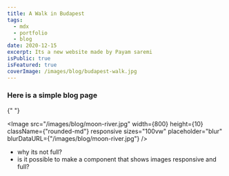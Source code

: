 ```yaml
---
title: A Walk in Budapest
tags:
  - mdx
  - portfolio
  - blog
date: 2020-12-15
excerpt: Its a new website made by Payam saremi
isPublic: true
isFeatured: true
coverImage: /images/blog/budapest-walk.jpg
---
```


### Here is a simple blog page

{" "}

<Image
  src="/images/blog/moon-river.jpg"
  width={800}
  height={10}
  className={"rounded-md"}
  responsive
  sizes="100vw"
  placeholder="blur"
  blurDataURL={"/images/blog/moon-river.jpg"}
/>

- why its not full?
- is it possible to make a component that shows images responsive and full?

